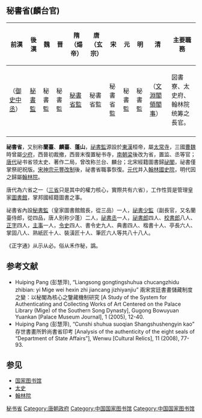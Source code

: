 == 秘書省(麟台官) ==

{| class="wikitable"
|-
!前漢
!後漢
!魏
!晋
!隋（煬帝）
!唐（玄宗）
!宋
!元
!明
!清
!主要職務
|-
|（[[御史中丞|御史中丞]]）
|[[秘書監|秘書監]]
|秘書監
|秘書監
|[[秘書省監|秘書省監]]
|秘書省監
|秘書省監
|秘書監
|秘書監
|（[[文淵閣領閣事|文淵閣領閣事]]）
|図書寮、太史府、翰林院统筹之長官。
|-
|}

'''祕書省'''，又别称'''蘭臺'''、'''麟臺'''、'''蓬山'''，[[祕書監|祕書監]]源設於[[東漢|東漢]]桓帝，屬[[太常寺|太常寺]]，三國[[曹魏|曹魏]]時曾屬[[少府|少府]]，西晉初裁撤，西晉末復置秘书寺，[[梁_(南朝)|南朝梁]]後改为省，置监、丞等官；[[唐代|唐代]]祕书省领太史、著作二局，曾改称兰台、麟台；北宋經籍圖書歸[[祕閣|祕閣]]，祕書僅掌祭祀祝版。[[宋神宗|宋神宗]][[元豐改制|元豐改制]]後，祕書省職事恢復。[[元代|元代]]并入[[翰林國史院|翰林國史院]]，明代因之歸屬[[翰林院|翰林院]]。

唐代為六省之一（[[三省|三省]]只是其中的權力核心，實際共有六省），工作性質是管理皇家[[圖書館|圖書館]]，掌邦國經籍圖書之事。

祕書省內設[[秘書監|秘書監]]（皇家圖書館館長，從三品）一人，[[祕書少監|祕書少監]]（副長官，又名蘭臺侍郎，從四品，唐人别称少蓬）二人，[[祕書丞|祕書丞]]一人，[[祕書郎|祕書郎]]四人、[[校書郎|校書郎]]八人、[[正字_(官员)|正字]]四人，[[主事|主事]]一人，[[令史|令史]]四人、書令史九人、典書四人、楷書十人、亭長六人、掌固八人、熟紙匠十人、裝潢匠十人、筆匠六人等共八十八人。

《正字通》从示从必。俗从禾作秘，譌。

== 参考文献 ==
* Huiping Pang (彭慧萍), “Liangsong gongtingshuhua chucangzhidu zhibian: yi Mige wei hexin zhi jiancang jizhiyanjiu” 兩宋宮廷書畫儲藏制度之變：以秘閣為核心之鑒藏機制研究 [A Study of the System for Authenticating and Collecting Works of Art Centered on the Palace Library (Mige) of the Southern Song Dynasty], Gugong Bowuyuan Yuankan [Palace Museum Journal], 1 (2005), 12-40.
* Huiping Pang (彭慧萍), “Cunshi shuhua suoqian Shangshushengyin kao” 存世書畫所鈐尚書省印考 [Analysis of the authenticity of the eight seals of “Department of State Affairs”], Wenwu [Cultural Relics], 11 (2008), 77-93.

== 参见 ==
* [[国家图书馆|国家图书馆]]
* [[太史|太史]]
* [[翰林院|翰林院]]

[[Category:秘书省|]]
[[Category:唐朝政府|Category:唐朝政府]]
[[Category:中国国家图书馆|Category:中国国家图书馆]]
[[Category:中国国家图书馆|Category:中国国家图书馆]]